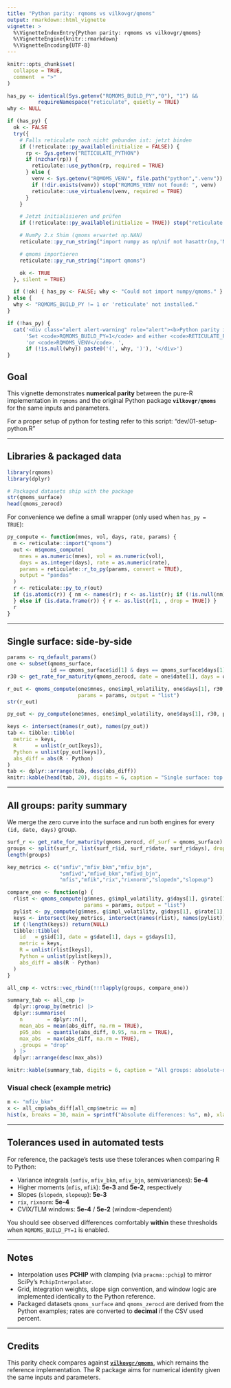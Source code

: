 ```yaml
---
title: "Python parity: rqmoms vs vilkovgr/qmoms"
output: rmarkdown::html_vignette
vignette: >
  %\VignetteIndexEntry{Python parity: rqmoms vs vilkovgr/qmoms}
  %\VignetteEngine{knitr::rmarkdown}
  %\VignetteEncoding{UTF-8}
---
```


```r
knitr::opts_chunk$set(
  collapse = TRUE,
  comment  = ">"
)
```

```r
has_py <- identical(Sys.getenv("RQMOMS_BUILD_PY","0"), "1") &&
          requireNamespace("reticulate", quietly = TRUE)
why <- NULL

if (has_py) {
  ok <- FALSE
  try({
    # Falls reticulate noch nicht gebunden ist: jetzt binden
    if (!reticulate::py_available(initialize = FALSE)) {
      rp <- Sys.getenv("RETICULATE_PYTHON")
      if (nzchar(rp)) {
        reticulate::use_python(rp, required = TRUE)
      } else {
        venv <- Sys.getenv("RQMOMS_VENV", file.path("python",".venv"))
        if (!dir.exists(venv)) stop("RQMOMS_VENV not found: ", venv)
        reticulate::use_virtualenv(venv, required = TRUE)
      }
    }

    # Jetzt initialisieren und prüfen
    if (!reticulate::py_available(initialize = TRUE)) stop("reticulate not initialized")

    # NumPy 2.x Shim (qmoms erwartet np.NAN)
    reticulate::py_run_string("import numpy as np\nif not hasattr(np,'NAN'): np.NAN = np.nan")

    # qmoms importieren
    reticulate::py_run_string("import qmoms")

    ok <- TRUE
  }, silent = TRUE)

  if (!ok) { has_py <- FALSE; why <- "Could not import numpy/qmoms." }
} else {
  why <- "RQMOMS_BUILD_PY != 1 or 'reticulate' not installed."
}

if (!has_py) {
  cat('<div class="alert alert-warning" role="alert"><b>Python parity is disabled.</b> ',
      'Set <code>RQMOMS_BUILD_PY=1</code> and either <code>RETICULATE_PYTHON</code> ',
      'or <code>RQMOMS_VENV</code>. ',
      if (!is.null(why)) paste0('(', why, ')'), '</div>')
}

```

## Goal

This vignette demonstrates **numerical parity** between the pure-R implementation in `rqmoms` and the original Python package **`vilkovgr/qmoms`** for the same inputs and parameters.

For a proper setup of python for testing refer to this script: "dev/01-setup-python.R"

---

## Libraries & packaged data

```r
library(rqmoms)
library(dplyr)

# Packaged datasets ship with the package
str(qmoms_surface)
head(qmoms_zerocd)
```

For convenience we define a small wrapper (only used when `has_py = TRUE`):

```r
py_compute <- function(mnes, vol, days, rate, params) {
  m <- reticulate::import("qmoms")
  out <- m$qmoms_compute(
    mnes = as.numeric(mnes), vol = as.numeric(vol),
    days = as.integer(days), rate = as.numeric(rate),
    params = reticulate::r_to_py(params, convert = TRUE),
    output = "pandas"
  )
  r <- reticulate::py_to_r(out)
  if (is.atomic(r)) { nm <- names(r); r <- as.list(r); if (!is.null(nm)) names(r) <- nm
  } else if (is.data.frame(r)) { r <- as.list(r[1, , drop = TRUE]) }
  r
}
```

---

## Single surface: side-by-side

```r
params <- rq_default_params()
one <- subset(qmoms_surface,
              id == qmoms_surface$id[1] & days == qmoms_surface$days[1])
r30 <- get_rate_for_maturity(qmoms_zerocd, date = one$date[1], days = one$days[1])

r_out <- qmoms_compute(one$mnes, one$impl_volatility, one$days[1], r30,
                       params = params, output = "list")
str(r_out)
```

```r
py_out <- py_compute(one$mnes, one$impl_volatility, one$days[1], r30, params)

keys <- intersect(names(r_out), names(py_out))
tab <- tibble::tibble(
  metric = keys,
  R      = unlist(r_out[keys]),
  Python = unlist(py_out[keys]),
  abs_diff = abs(R - Python)
)
tab <- dplyr::arrange(tab, desc(abs_diff))
knitr::kable(head(tab, 20), digits = 6, caption = "Single surface: top absolute differences")
```

---

## All groups: parity summary

We merge the zero curve into the surface and run both engines for every `(id, date, days)` group.

```r
surf_r <- get_rate_for_maturity(qmoms_zerocd, df_surf = qmoms_surface)
groups <- split(surf_r, list(surf_r$id, surf_r$date, surf_r$days), drop = TRUE)
length(groups)
```

```r
key_metrics <- c("smfiv","mfiv_bkm","mfiv_bjn",
                 "smfivd","mfivd_bkm","mfivd_bjn",
                 "mfis","mfik","rix","rixnorm","slopedn","slopeup")

compare_one <- function(g) {
  rlist <- qmoms_compute(g$mnes, g$impl_volatility, g$days[1], g$rate[1],
                         params = params, output = "list")
  pylist <- py_compute(g$mnes, g$impl_volatility, g$days[1], g$rate[1], params)
  keys <- intersect(key_metrics, intersect(names(rlist), names(pylist)))
  if (!length(keys)) return(NULL)
  tibble::tibble(
    id   = g$id[1], date = g$date[1], days = g$days[1],
    metric = keys,
    R = unlist(rlist[keys]),
    Python = unlist(pylist[keys]),
    abs_diff = abs(R - Python)
  )
}

all_cmp <- vctrs::vec_rbind(!!!lapply(groups, compare_one))

summary_tab <- all_cmp |>
  dplyr::group_by(metric) |>
  dplyr::summarise(
    n        = dplyr::n(),
    mean_abs = mean(abs_diff, na.rm = TRUE),
    p95_abs  = quantile(abs_diff, 0.95, na.rm = TRUE),
    max_abs  = max(abs_diff, na.rm = TRUE),
    .groups = "drop"
  ) |>
  dplyr::arrange(desc(max_abs))

knitr::kable(summary_tab, digits = 6, caption = "All groups: absolute-difference summary by metric")
```

### Visual check (example metric)

```r
m <- "mfiv_bkm"
x <- all_cmp$abs_diff[all_cmp$metric == m]
hist(x, breaks = 30, main = sprintf("Absolute differences: %s", m), xlab = "abs diff")
```

---

## Tolerances used in automated tests

For reference, the package’s tests use these tolerances when comparing R to Python:

* Variance integrals (`smfiv`, `mfiv_bkm`, `mfiv_bjn`, semivariances): **5e-4**
* Higher moments (`mfis`, `mfik`): **5e-3** and **5e-2**, respectively
* Slopes (`slopedn`, `slopeup`): **5e-3**
* `rix`, `rixnorm`: **5e-4**
* CVIX/TLM windows: **5e-4** / **5e-2** (window-dependent)

You should see observed differences comfortably **within** these thresholds when `RQMOMS_BUILD_PY=1` is enabled.

---

## Notes

* Interpolation uses **PCHIP** with clamping (via `pracma::pchip`) to mirror SciPy’s `PchipInterpolator`.
* Grid, integration weights, slope sign convention, and window logic are implemented identically to the Python reference.
* Packaged datasets `qmoms_surface` and `qmoms_zerocd` are derived from the Python examples; rates are converted to **decimal** if the CSV used percent.

---

## Credits

This parity check compares against **[`vilkovgr/qmoms`](https://github.com/vilkovgr/qmoms)**, which remains the reference implementation. The R package aims for numerical identity given the same inputs and parameters.

